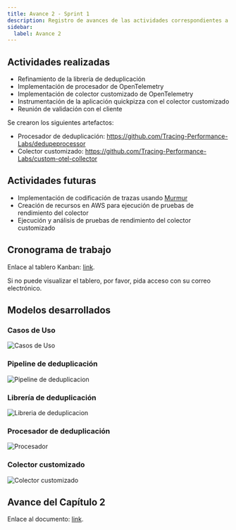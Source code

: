 ```yaml
---
title: Avance 2 - Sprint 1
description: Registro de avances de las actividades correspondientes a la Materia Integradora de ESPOL - PAO I 2025
sidebar:
  label: Avance 2
---
```


## Actividades realizadas

- Refinamiento de la librería de deduplicación
- Implementación de procesador de OpenTelemetry
- Implementación de colector customizado de OpenTelemetry
- Instrumentación de la aplicación quickpizza con el colector customizado
- Reunión de validación con el cliente

Se crearon los siguientes artefactos:

- Procesador de deduplicación: https://github.com/Tracing-Performance-Labs/dedupeprocessor
- Colector customizado: https://github.com/Tracing-Performance-Labs/custom-otel-collector

## Actividades futuras

- Implementación de codificación de trazas usando [Murmur](https://en.wikipedia.org/wiki/MurmurHash)
- Creación de recursos en AWS para ejecución de pruebas de rendimiento del colector
- Ejecución y análisis de pruebas de rendimiento del colector customizado

## Cronograma de trabajo


Enlace al tablero Kanban: [link](https://espoldist.atlassian.net/jira/software/projects/SCRUM/boards/1).

<Aside type="tip">

Si no puede visualizar el tablero, por favor, pida acceso con su correo electrónico.

</Aside>

## Modelos desarrollados

### Casos de Uso
![Casos de Uso](../../../../assets/otelCollectorCustom-casosUso.drawio.png)

### Pipeline de deduplicación
![Pipeline de deduplicacion](../../../../assets/otelCollectorCustom-dedupePipeline.drawio.png)

### Librería de deduplicación
![Libreria de deduplicacion](../../../../assets/otelCollectorCustom-go-dedupe.drawio.png)

### Procesador de deduplicación
![Procesador](../../../../assets/otelCollectorCustom-dedupeprocessor.drawio.png)

### Colector customizado
![Colector customizado](../../../../assets/otelCollectorCustom-tracesSequenceDiagram.drawio.png)

## Avance del Capítulo 2

Enlace al documento: [link](https://typst.app/project/r4ZV4qsFn8WHPgpNHdk5ry).
